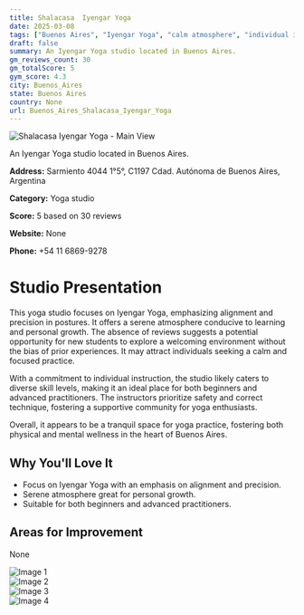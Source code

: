 ```yaml
---
title: Shalacasa  Iyengar Yoga
date: 2025-03-08
tags: ["Buenos Aires", "Iyengar Yoga", "calm atmosphere", "individual instruction", "Buenos Aires"]  
draft: false
summary: An Iyengar Yoga studio located in Buenos Aires.
gm_reviews_count: 30
gm_totalScore: 5
gym_score: 4.3
city: Buenos_Aires
state: Buenos Aires
country: None
url: Buenos_Aires_Shalacasa_Iyengar_Yoga
---
```


<div className="aspect-[16/9] relative my-8">
  <img 
    src="https://lh5.googleusercontent.com/p/AF1QipPhZUAa-ooO7NouUUF6WcMOtUm0ynqLDJ01PGdQ=w1920-h1080-k-no"
    alt="Shalacasa  Iyengar Yoga - Main View"
    className="object-cover absolute inset-0 w-full h-full rounded-lg"
  />
</div>

An Iyengar Yoga studio located in Buenos Aires.

**Address:** Sarmiento 4044 1°5°, C1197 Cdad. Autónoma de Buenos Aires, Argentina

**Category:** Yoga studio

**Score:** 5 based on 30 reviews

**Website:** None

**Phone:** +54 11 6869-9278

# Studio Presentation

This yoga studio focuses on Iyengar Yoga, emphasizing alignment and precision in postures. It offers a serene atmosphere conducive to learning and personal growth. The absence of reviews suggests a potential opportunity for new students to explore a welcoming environment without the bias of prior experiences. It may attract individuals seeking a calm and focused practice.

With a commitment to individual instruction, the studio likely caters to diverse skill levels, making it an ideal place for both beginners and advanced practitioners. The instructors prioritize safety and correct technique, fostering a supportive community for yoga enthusiasts.

Overall, it appears to be a tranquil space for yoga practice, fostering both physical and mental wellness in the heart of Buenos Aires.

## Why You'll Love It

- Focus on Iyengar Yoga with an emphasis on alignment and precision.
- Serene atmosphere great for personal growth.
- Suitable for both beginners and advanced practitioners.

## Areas for Improvement

None

<div className="grid grid-cols-1 xl:grid-cols-2 gap-4 my-8">
<div className="aspect-[4/3] relative"><img src="https://lh5.googleusercontent.com/p/AF1QipOh6TbZWjlab5F0pJr6L0LRmi_KlEk6Vsb-ZUHQ=w1920-h1080-k-no" alt="Image 1" className="object-cover absolute inset-0 w-full h-full rounded-lg" /></div>
<div className="aspect-[4/3] relative"><img src="https://lh5.googleusercontent.com/p/AF1QipOAWTQKjebD1j8U-eDRa9nNwranH38D8cOKiyE4=w1920-h1080-k-no" alt="Image 2" className="object-cover absolute inset-0 w-full h-full rounded-lg" /></div>
<div className="aspect-[4/3] relative"><img src="https://lh5.googleusercontent.com/p/AF1QipNoGrnMENmo8ONQhWAydy_pVB49rCiyTsHXRIVr=w1920-h1080-k-no" alt="Image 3" className="object-cover absolute inset-0 w-full h-full rounded-lg" /></div>
<div className="aspect-[4/3] relative"><img src="https://lh5.googleusercontent.com/p/AF1QipP8kjSfGm4ivNg6itRU7b-so69BfFMshZumk7BB=w1920-h1080-k-no" alt="Image 4" className="object-cover absolute inset-0 w-full h-full rounded-lg" /></div>
</div>